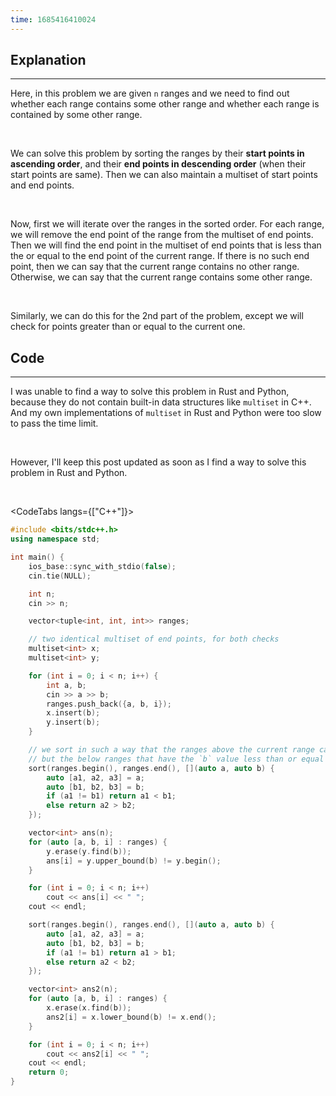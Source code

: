 ```yaml
---
time: 1685416410024
---
```


## Explanation

<hr />

Here, in this problem we are given `n` ranges and we need to find out whether each range contains some other range and whether each range is contained by some other range.

<br />

We can solve this problem by sorting the ranges by their **start points in ascending order**, and their **end points in descending order** (when their start points are same). Then we can also maintain a multiset of start points and end points.

<br />

Now, first we will iterate over the ranges in the sorted order. For each range, we will remove the end point of the range from the multiset of end points. Then we will find the end point in the multiset of end points that is less than the or equal to the end point of the current range. If there is no such end point, then we can say that the current range contains no other range. Otherwise, we can say that the current range contains some other range.

<br />

Similarly, we can do this for the 2nd part of the problem, except we will check for points greater than or equal to the current one.

## Code

<hr />

I was unable to find a way to solve this problem in Rust and Python, because they do not contain built-in data structures like `multiset` in C++. And my own implementations of `multiset` in Rust and Python were too slow to pass the time limit.

<br />

However, I'll keep this post updated as soon as I find a way to solve this problem in Rust and Python.

<br />

<CodeTabs langs={["C++"]}>

```cpp
#include <bits/stdc++.h>
using namespace std;

int main() {
    ios_base::sync_with_stdio(false);
    cin.tie(NULL);

    int n;
    cin >> n;

    vector<tuple<int, int, int>> ranges;

    // two identical multiset of end points, for both checks
    multiset<int> x;
    multiset<int> y;

    for (int i = 0; i < n; i++) {
        int a, b;
        cin >> a >> b;
        ranges.push_back({a, b, i});
        x.insert(b);
        y.insert(b);
    }

    // we sort in such a way that the ranges above the current range cannot be contained in the current range.
    // but the below ranges that have the `b` value less than or equal to the current range can be contained in the current range.
    sort(ranges.begin(), ranges.end(), [](auto a, auto b) {
        auto [a1, a2, a3] = a;
        auto [b1, b2, b3] = b;
        if (a1 != b1) return a1 < b1;
        else return a2 > b2;
    });

    vector<int> ans(n);
    for (auto [a, b, i] : ranges) {
        y.erase(y.find(b));
        ans[i] = y.upper_bound(b) != y.begin();
    }

    for (int i = 0; i < n; i++)
        cout << ans[i] << " ";
    cout << endl;

    sort(ranges.begin(), ranges.end(), [](auto a, auto b) {
        auto [a1, a2, a3] = a;
        auto [b1, b2, b3] = b;
        if (a1 != b1) return a1 > b1;
        else return a2 < b2;
    });

    vector<int> ans2(n);
    for (auto [a, b, i] : ranges) {
        x.erase(x.find(b));
        ans2[i] = x.lower_bound(b) != x.end();
    }

    for (int i = 0; i < n; i++)
        cout << ans2[i] << " ";
    cout << endl;
    return 0;
}
```

</CodeTabs>
